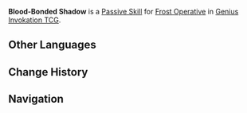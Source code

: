 {{Genius Invokation TCG Skill Infobox
|image      = Blood-Bonded Shadow Character Card Skill.png
|type       = Passive Skill
|character  = Frost Operative
|element    = Cryo
|effect     = (Passive) '''After this character uses a Skill:''' Attach '''Bond of Life''' to the opponent's active character with '''Usage(s)''' equal to (this Skill's finalized DMG total -2). (Max 5 stacks)<br><br>'''Bond of Life'''<br>'''When the character to which this is attached is healed:''' This effect will be consumed once for every '''Usage(s)''' it has to negate 1 HP of healing received. (Cannot negate revivals or healing caused by redistribution of HP)<br><u>Usage(s):</u> 1 (Can stack, no stack limit).
|order      = 4
}}
'''Blood-Bonded Shadow''' is a [[Character Card Passive Skill|Passive Skill]] for [[Frost Operative (Character Card)|Frost Operative]] in [[Genius Invokation TCG]].

==Other Languages==
{{Other Languages
|en       = Blood-Bonded Shadow
|zhs      = 血契掠影
|zhs_rm   = 
|zht      = 血契掠影
|zht_rm   = 
|zh_tl    = 
|ja       = 血の盟約の影
|ja_rm    = Chi no Meiyaku no Kage
|ja_tl    = Blood Oath's Shadow
|ko       = 기습 핏빛 계약
|ko_rm    = 
|ko_tl    = 
|es       = Sombra sanguínea
|es_tl    = Sanguine Shadow
|fr       = Ombre sanguinolente
|fr_tl    = Blood-Covered Shadow
|ru       = Кровавая тень
|ru_tl    = Blood Shadow
|th       = Blood-Bonded Shadow
|vi       = Khế Ước Vấy Máu
|vi_tl    = 
|de       = Schatten des Bluteides
|de_tl    = Blood Oath's Shadow
|id       = Blood-Bonded Shadow
|pt       = Sombra Sanguinária
|pt_tl    = 
|tr       = Kanla Bağlı Gölge
|tr_tl    = 
|it       = Ombra di sangue
|it_tl    = 
}}

==Change History==
{{Change History|4.8}}

==Navigation==
{{Genius Invokation TCG Skill Navbox|Frost Operative}}